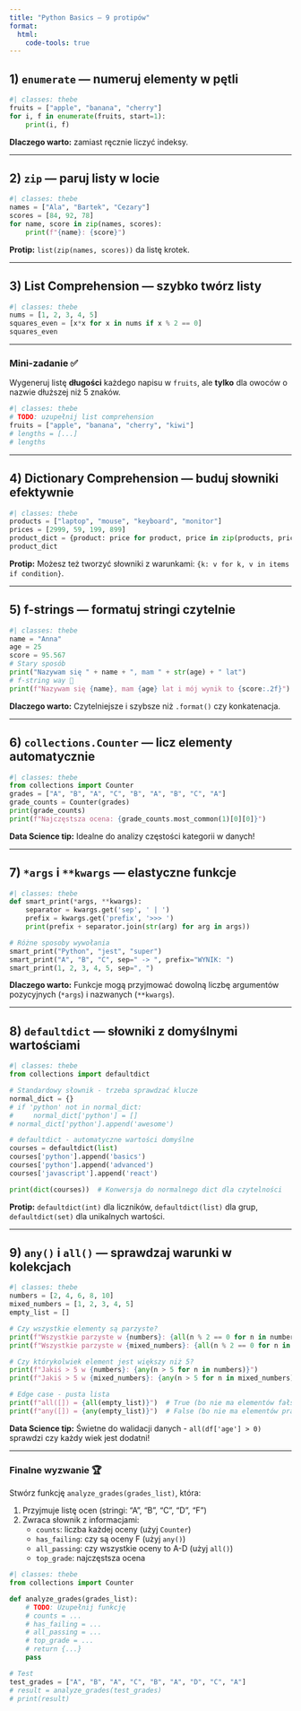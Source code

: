 ```yaml
---
title: "Python Basics — 9 protipów"
format:
  html:
    code-tools: true
---
```


## 1) `enumerate` — numeruj elementy w pętli
```python
#| classes: thebe
fruits = ["apple", "banana", "cherry"]
for i, f in enumerate(fruits, start=1):
    print(i, f)
```

**Dlaczego warto:** zamiast ręcznie liczyć indeksy.

---

## 2) `zip` — paruj listy w locie
```python
#| classes: thebe
names = ["Ala", "Bartek", "Cezary"]
scores = [84, 92, 78]
for name, score in zip(names, scores):
    print(f"{name}: {score}")
```

**Protip:** `list(zip(names, scores))` da listę krotek.

---

## 3) List Comprehension — szybko twórz listy
```python
#| classes: thebe
nums = [1, 2, 3, 4, 5]
squares_even = [x*x for x in nums if x % 2 == 0]
squares_even
```

---

### Mini-zadanie ✅
Wygeneruj listę **długości** każdego napisu w `fruits`, ale **tylko** dla owoców o nazwie dłuższej niż 5 znaków.

```python
#| classes: thebe
# TODO: uzupełnij list comprehension
fruits = ["apple", "banana", "cherry", "kiwi"]
# lengths = [...]
# lengths
```

---

## 4) Dictionary Comprehension — buduj słowniki efektywnie
```python
#| classes: thebe
products = ["laptop", "mouse", "keyboard", "monitor"]
prices = [2999, 59, 199, 899]
product_dict = {product: price for product, price in zip(products, prices) if price < 1000}
product_dict
```

**Protip:** Możesz też tworzyć słowniki z warunkami: `{k: v for k, v in items if condition}`.

---

## 5) f-strings — formatuj stringi czytelnie
```python
#| classes: thebe
name = "Anna"
age = 25
score = 95.567
# Stary sposób
print("Nazywam się " + name + ", mam " + str(age) + " lat")
# f-string way 🚀
print(f"Nazywam się {name}, mam {age} lat i mój wynik to {score:.2f}")
```

**Dlaczego warto:** Czytelniejsze i szybsze niż `.format()` czy konkatenacja.

---

## 6) `collections.Counter` — licz elementy automatycznie
```python
#| classes: thebe
from collections import Counter
grades = ["A", "B", "A", "C", "B", "A", "B", "C", "A"]
grade_counts = Counter(grades)
print(grade_counts)
print(f"Najczęstsza ocena: {grade_counts.most_common(1)[0][0]}")
```

**Data Science tip:** Idealne do analizy częstości kategorii w danych!

---

## 7) `*args` i `**kwargs` — elastyczne funkcje
```python
#| classes: thebe
def smart_print(*args, **kwargs):
    separator = kwargs.get('sep', ' | ')
    prefix = kwargs.get('prefix', '>>> ')
    print(prefix + separator.join(str(arg) for arg in args))

# Różne sposoby wywołania
smart_print("Python", "jest", "super")
smart_print("A", "B", "C", sep=" -> ", prefix="WYNIK: ")
smart_print(1, 2, 3, 4, 5, sep=", ")
```

**Dlaczego warto:** Funkcje mogą przyjmować dowolną liczbę argumentów pozycyjnych (`*args`) i nazwanych (`**kwargs`).

---

## 8) `defaultdict` — słowniki z domyślnymi wartościami
```python
#| classes: thebe
from collections import defaultdict

# Standardowy słownik - trzeba sprawdzać klucze
normal_dict = {}
# if 'python' not in normal_dict:
#     normal_dict['python'] = []
# normal_dict['python'].append('awesome')

# defaultdict - automatyczne wartości domyślne
courses = defaultdict(list)
courses['python'].append('basics')
courses['python'].append('advanced')
courses['javascript'].append('react')

print(dict(courses))  # Konwersja do normalnego dict dla czytelności
```

**Protip:** `defaultdict(int)` dla liczników, `defaultdict(list)` dla grup, `defaultdict(set)` dla unikalnych wartości.

---

## 9) `any()` i `all()` — sprawdzaj warunki w kolekcjach
```python
#| classes: thebe
numbers = [2, 4, 6, 8, 10]
mixed_numbers = [1, 2, 3, 4, 5]
empty_list = []

# Czy wszystkie elementy są parzyste?
print(f"Wszystkie parzyste w {numbers}: {all(n % 2 == 0 for n in numbers)}")
print(f"Wszystkie parzyste w {mixed_numbers}: {all(n % 2 == 0 for n in mixed_numbers)}")

# Czy którykolwiek element jest większy niż 5?
print(f"Jakiś > 5 w {numbers}: {any(n > 5 for n in numbers)}")
print(f"Jakiś > 5 w {mixed_numbers}: {any(n > 5 for n in mixed_numbers)}")

# Edge case - pusta lista
print(f"all([]) = {all(empty_list)}")  # True (bo nie ma elementów fałszywych)
print(f"any([]) = {any(empty_list)}")  # False (bo nie ma elementów prawdziwych)
```

**Data Science tip:** Świetne do walidacji danych - `all(df['age'] > 0)` sprawdzi czy każdy wiek jest dodatni!

---

### Finalne wyzwanie 🏆
Stwórz funkcję `analyze_grades(grades_list)`, która:

1. Przyjmuje listę ocen (stringi: "A", "B", "C", "D", "F")
2. Zwraca słownik z informacjami:
   - `counts`: liczba każdej oceny (użyj `Counter`)
   - `has_failing`: czy są oceny F (użyj `any()`)
   - `all_passing`: czy wszystkie oceny to A-D (użyj `all()`)
   - `top_grade`: najczęstsza ocena

```python
#| classes: thebe
from collections import Counter

def analyze_grades(grades_list):
    # TODO: Uzupełnij funkcję
    # counts = ...
    # has_failing = ...
    # all_passing = ...
    # top_grade = ...
    # return {...}
    pass

# Test
test_grades = ["A", "B", "A", "C", "B", "A", "D", "C", "A"]
# result = analyze_grades(test_grades)
# print(result)
```